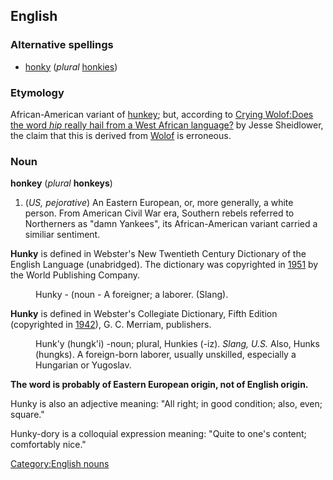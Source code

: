 ==English==
=== Alternative spellings ===
* [[honky]] (''plural'' [[honkies]])

=== Etymology ===
African-American variant of [[hunkey]]; but, according to [http://slate.msn.com/id/2110811/ Crying Wolof:Does the word ''hip'' really hail from a West African language?] by Jesse Sheidlower, the claim that this is derived from [[Wolof]] is erroneous.

=== Noun ===
'''honkey''' (''plural'' '''honkeys''')

#(''US, pejorative'') An Eastern European, or, more generally, a white person.  From American Civil War era, Southern rebels referred to Northerners as "damn Yankees", its African-American variant carried a similiar sentiment.  


'''Hunky''' is defined in Webster's New Twentieth Century Dictionary of the English Language (unabridged). The dictionary was copyrighted in [[1951]] by the World Publishing Company. 

:Hunky - (noun -  A foreigner; a laborer. (Slang).  

'''Hunky''' is defined in Webster's Collegiate Dictionary, Fifth Edition (copyrighted in [[1942]]), G. C. Merriam, publishers.  

:Hunk'y (hungk'i) -noun; plural, Hunkies (-iz). ''Slang, U.S.'' Also, Hunks (hungks). A foreign-born laborer, usually unskilled, especially a Hungarian or Yugoslav.  

'''The word is probably of Eastern European origin, not of English origin.'''  

Hunky is also an adjective meaning: "All right; in good condition; also, even; square."  

Hunky-dory is a colloquial expression meaning: "Quite to one's content; comfortably nice."  


[[Category:English nouns]]